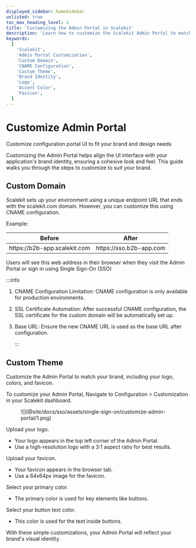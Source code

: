 ```yaml
---
displayed_sidebar: homeSidebar
unlisted: true
toc_max_heading_level: 2
title: 'Customizing the Admin Portal in Scalekit'
description: 'Learn how to customize the Scalekit Admin Portal to match your brand identity. This guide covers setting up a custom domain, updating the logo, colors, and favicon to ensure a cohesive user experience.'
keywords:
  [
    'Scalekit',
    'Admin Portal Customization',
    'Custom Domain',
    'CNAME Configuration',
    'Custom Theme',
    'Brand Identity',
    'Logo',
    'Accent Color',
    'Favicon',
  ]
---
```


# Customize Admin Portal

<Subtitle>
  Customize configuration portal UI to fit your brand and design needs
</Subtitle>

Customizing the Admin Portal helps align the UI interface with your application's brand identity, ensuring a cohesive look and feel. This guide walks you through the steps to customize to suit your brand.

## Custom Domain

Scalekit sets up your environment using a unique endpoint URL that ends with the <SimpleCode>scalekit.com</SimpleCode> domain. However, you can customize this using CNAME configuration.

Example:

| Before                                                               | After                                                           |
| -------------------------------------------------------------------- | --------------------------------------------------------------- |
| <SimpleCode> https:<span></span>//b2b-app.scalekit.com </SimpleCode> | <SimpleCode> https:<span></span>//sso.b2b-app.com </SimpleCode> |

Users will see this web address in their browser when they visit the Admin Portal or sign in using Single Sign-On (SSO)

:::info

1. CNAME Configuration Limitation: CNAME configuration is only available for production environments.
2. SSL Certificate Automation: After successful CNAME configuration, the SSL certificate for the custom domain will be automatically set up.
3. Base URL: Ensure the new CNAME URL is used as the base URL after configuration.

   :::

## Custom Theme

Customize the Admin Portal to match your brand, including your logo, colors, and favicon.

To customize your Admin Portal, Navigate to Configuration > Customization in your Scalekit dashboard.

<figure>
  ![](@site/docs/sso/assets/single-sign-on/customize-admin-portal/1.png)
</figure>

Upload your logo.

- Your logo appears in the top left corner of the Admin Portal.
- Use a high-resolution logo with a 3:1 aspect ratio for best results.

Upload your favicon.

- Your favicon appears in the browser tab.
- Use a 64x64px image for the favicon.

Select your primary color.

- The primary color is used for key elements like buttons.

Select your button text color.

- This color is used for the text inside buttons.

With these simple customizations, your Admin Portal will reflect your brand's visual identity.
